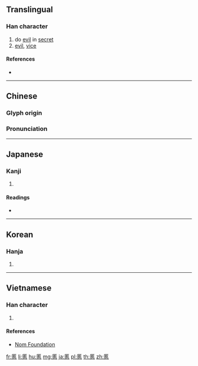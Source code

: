==Translingual==

===Han character===
{{Han char|rn=61|rad=心|as=11|sn=15|four=71331|canj=SRP|ids=⿱匿心}}

# do [[evil]] in [[secret]]
# [[evil]], [[vice]]

====References====
* {{Han ref|kx=0399.030|dkj=11100|dj=0738.090|hdz=42333.010|uh=615D|ud=24925|bh=BC7C|bd=48252}}

----

==Chinese==
{{zh-forms}}

===Glyph origin===
{{Han etym}}

===Pronunciation===
{{zh-pron
|m=tè
|c=nik1,tik1
|mc=y
|oc=y
|ma=
|cat=v,n
}}

----

==Japanese==

===Kanji===
{{ja-kanji|grade=|rs=心11}}

# {{defn|lang=ja|sort=心11}}

====Readings====
* {{ja-readings|on=[[とく]] (toku)|kun=[[わるい]] (warui)}}

----

==Korean==

===Hanja===
{{ko-hanja|hangeul=특|eumhun=|rv=teuk|mr=t'ŭk|y=thuk}}

# {{defn|lang=ko|sort=心11}}

----

==Vietnamese==

===Han character===
{{vi-readings|rs=心11|hanviet=[[nấc]], [[nức]], [[thắc]]}}

# {{defn|lang=vi|sort=心11}}

====References====
* [http://nomfoundation.org/common/nom_details.php?codepoint=615d Nom Foundation]

[[fr:慝]]
[[li:慝]]
[[hu:慝]]
[[mg:慝]]
[[ja:慝]]
[[pl:慝]]
[[th:慝]]
[[zh:慝]]